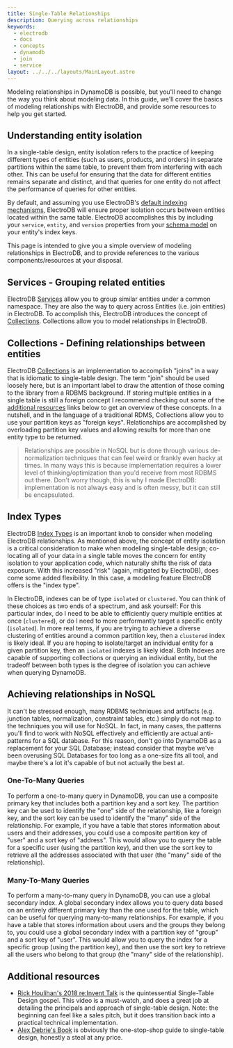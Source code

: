 ```yaml
---
title: Single-Table Relationships
description: Querying across relationships
keywords:
  - electrodb
  - docs
  - concepts
  - dynamodb
  - join
  - service
layout: ../../../layouts/MainLayout.astro
---
```


Modeling relationships in DynamoDB is possible, but you'll need to change the way you think about modeling data. In this guide, we'll cover the basics of modeling relationships with ElectroDB, and provide some resources to help you get started.

## Understanding entity isolation

In a single-table design, entity isolation refers to the practice of keeping different types of entities (such as users, products, and orders) in separate partitions within the same table, to prevent them from interfering with each other. This can be useful for ensuring that the data for different entities remains separate and distinct, and that queries for one entity do not affect the performance of queries for other entities.

By default, and assuming you use ElectroDB's [default indexing mechanisms](/en/modeling/indexes#composite-attribute-arrays), ElectroDB will ensure proper isolation occurs between entities located within the same table. ElectroDB accomplishes this by including your `service`, `entity`, and `version` properties from your [schema model](/en/modeling/schema#model) on your entity's index keys.

This page is intended to give you a simple overview of modeling relationships in ElectroDB, and to provide references to the various components/resources at your disposal.

## Services - Grouping related entities

ElectroDB [Services](/en/modeling/services) allow you to group similar entities under a common namespace. They are also the way to query across Entities (i.e. join entities) in ElectroDB. To accomplish this, ElectroDB introduces the concept of [Collections](/en/modeling/collections). Collections allow you to model relationships in ElectroDB.

## Collections - Defining relationships between entities

ElectroDB [Collections](/en/modeling/collections) is an implementation to accomplish "joins" in a way that is idiomatic to single-table design. The term "join" should be used loosely here, but is an important label to draw the attention of those coming to the library from a RDBMS background. If storing multiple entities in a single table is still a foreign concept I recommend checking out some of the [additional resources](#additional-resources) links below to get an overview of these concepts. In a nutshell, and in the language of a traditional RDMS, Collections allow you to use your partition keys as "foreign keys". Relationships are accomplished by overloading partition key values and allowing results for more than one entity type to be returned.

> Relationships are possible in NoSQL but is done through various de-normalization techniques that can feel weird or frankly even hacky at times. In many ways this is because implementation requires a lower level of thinking/optimization than you'd receive from most RDBMS out there. Don't worry though, this is why I made ElectroDB: implementation is not always easy and is often messy, but it can still be encapsulated.

## Index Types

ElectroDB [Index Types](/en/modeling/indexes#index-types) is an important knob to consider when modeling ElectroDB relationships. As mentioned above, the concept of entity isolation is a critical consideration to make when modeling single-table design; co-locating all of your data in a single table moves the concern for entity isolation to your application code, which naturally shifts the risk of data exposure. With this increased "risk" (again, mitigated by ElectroDB), does come some added flexibility. In this case, a modeling feature ElectroDB offers is the "index type".

In ElectroDB, indexes can be of type `isolated` or `clustered`. You can think of these choices as two ends of a spectrum, and ask yourself: For this particular index, do I need to be able to efficiently query multiple entities at once (`clustered`), or do I need to more performantly target a specific entity (`isolated`). In more real terms, if you are trying to achieve a diverse clustering of entities around a common partition key, then a `clustered` index is likely ideal. If you are hoping to isolate/target an individual entity for a given partition key, then an `isolated` indexes is likely ideal. Both Indexes are capable of supporting collections or querying an individual entity, but the tradeoff between both types is the degree of isolation you can achieve when querying DynamoDB.

## Achieving relationships in NoSQL

It can't be stressed enough, many RDBMS techniques and artifacts (e.g. junction tables, normalization, constraint tables, etc.) simply do not map to the techniques you will use for NoSQL. In fact, in many cases, the patterns you'll find to work with NoSQL effectively and efficiently are actual anti-patterns for a SQL database. For this reason, don't go into DynamoDB as a replacement for your SQL Database; instead consider that maybe we've been overusing SQL Databases for too long as a one-size fits all tool, and maybe there's a lot it's capable of but not actually the best at.

### One-To-Many Queries

To perform a one-to-many query in DynamoDB, you can use a composite primary key that includes both a partition key and a sort key. The partition key can be used to identify the "one" side of the relationship, like a foreign key, and the sort key can be used to identify the "many" side of the relationship. For example, if you have a table that stores information about users and their addresses, you could use a composite partition key of "user" and a sort key of "address". This would allow you to query the table for a specific user (using the partition key), and then use the sort key to retrieve all the addresses associated with that user (the "many" side of the relationship).

### Many-To-Many Queries

To perform a many-to-many query in DynamoDB, you can use a global secondary index. A global secondary index allows you to query data based on an entirely different primary key than the one used for the table, which can be useful for querying many-to-many relationships. For example, if you have a table that stores information about users and the groups they belong to, you could use a global secondary index with a partition key of "group" and a sort key of "user". This would allow you to query the index for a specific group (using the partition key), and then use the sort key to retrieve all the users who belong to that group (the "many" side of the relationship).

## Additional resources

- [Rick Houlihan's 2018 re:Invent Talk](https://www.youtube.com/watch?v=HaEPXoXVf2k) is the quintessential Single-Table Design gospel. This video is a must-watch, and does a great job at detailing the principals and approach of single-table design. Note: the beginning can feel like a sales pitch, but it does transition back into a practical technical implementation.
- [Alex Debrie's Book](https://www.dynamodbbook.com/) is obviously the one-stop-shop guide to single-table design, honestly a steal at any price.
